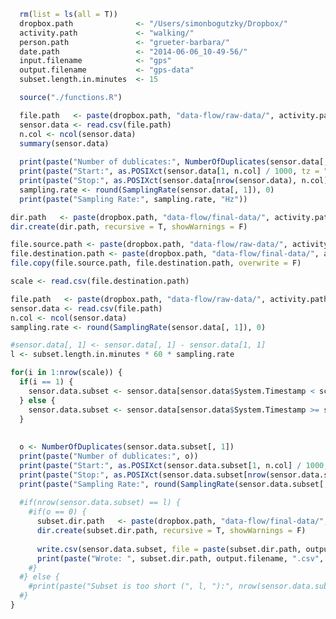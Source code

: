 ```r
  rm(list = ls(all = T))
  dropbox.path              <- "/Users/simonbogutzky/Dropbox/"
  activity.path             <- "walking/" 
  person.path               <- "grueter-barbara/"
  date.path                 <- "2014-06-06_10-49-56/"
  input.filename            <- "gps"
  output.filename           <- "gps-data"
  subset.length.in.minutes  <- 15
```

```r
  source("./functions.R")
```

```r
  file.path   <- paste(dropbox.path, "data-flow/raw-data/", activity.path, person.path, date.path, input.filename, ".csv", sep ="")
  sensor.data <- read.csv(file.path)
  n.col <- ncol(sensor.data)
  summary(sensor.data)
  
  print(paste("Number of dublicates:", NumberOfDuplicates(sensor.data[, 1])))
  print(paste("Start:", as.POSIXct(sensor.data[1, n.col] / 1000, tz = "Europe/Berlin", origin = "1970-01-01")))
  print(paste("Stop:", as.POSIXct(sensor.data[nrow(sensor.data), n.col] / 1000, tz = "Europe/Berlin", origin = "1970-01-01")))
  sampling.rate <- round(SamplingRate(sensor.data[, 1]), 0) 
  print(paste("Sampling Rate:", sampling.rate, "Hz"))
```

```r
dir.path   <- paste(dropbox.path, "data-flow/final-data/", activity.path, person.path, date.path, sep ="")
dir.create(dir.path, recursive = T, showWarnings = F)

file.source.path <- paste(dropbox.path, "data-flow/raw-data/", activity.path, person.path, date.path, "scale.csv", sep ="")
file.destination.path <- paste(dropbox.path, "data-flow/final-data/", activity.path, person.path, date.path, "scale.csv", sep ="")
file.copy(file.source.path, file.destination.path, overwrite = F)

scale <- read.csv(file.destination.path)

file.path   <- paste(dropbox.path, "data-flow/raw-data/", activity.path, person.path, date.path, input.filename, ".csv", sep ="")
sensor.data <- read.csv(file.path)
n.col <- ncol(sensor.data)
sampling.rate <- round(SamplingRate(sensor.data[, 1]), 0) 

#sensor.data[, 1] <- sensor.data[, 1] - sensor.data[1, 1]
l <- subset.length.in.minutes * 60 * sampling.rate

for(i in 1:nrow(scale)) {
  if(i == 1) {
    sensor.data.subset <- sensor.data[sensor.data$System.Timestamp < scale[i, 1],] 
  } else {
    sensor.data.subset <- sensor.data[sensor.data$System.Timestamp >= scale[i - 1, 2] & sensor.data$System.Timestamp < scale[i, 1],]
  }
  
  
  o <- NumberOfDuplicates(sensor.data.subset[, 1])
  print(paste("Number of dublicates:", o))
  print(paste("Start:", as.POSIXct(sensor.data.subset[1, n.col] / 1000, tz = "Europe/Berlin", origin = "1970-01-01"), "/", as.POSIXct(scale[i - 1, 2]/ 1000, tz = "Europe/Berlin", origin = "1970-01-01")))
  print(paste("Stop:", as.POSIXct(sensor.data.subset[nrow(sensor.data.subset), n.col] / 1000, tz = "Europe/Berlin", origin = "1970-01-01"), "/", as.POSIXct(scale[i, 1]/ 1000, tz = "Europe/Berlin", origin = "1970-01-01")))
  print(paste("Sampling Rate:", round(SamplingRate(sensor.data.subset[, 1]), 0), "Hz"))
  
  #if(nrow(sensor.data.subset) == l) {
    #if(o == 0) {
      subset.dir.path   <- paste(dropbox.path, "data-flow/final-data/", activity.path, person.path, date.path, "subset-", i, "/", sep ="")
      dir.create(subset.dir.path, recursive = T, showWarnings = F)
      
      write.csv(sensor.data.subset, file = paste(subset.dir.path, output.filename, ".csv", sep =""), row.names = F)
      print(paste("Wrote: ", subset.dir.path, output.filename, ".csv", sep =""))
    #}
  #} else {
    #print(paste("Subset is too short (", l, "):", nrow(sensor.data.subset)))
  #} 
}
```